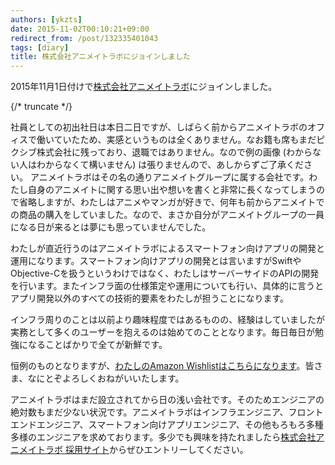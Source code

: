 ```yaml
---
authors: [ykzts]
date: 2015-11-02T00:10:21+09:00
redirect_from: /post/132335401043
tags: [diary]
title: 株式会社アニメイトラボにジョインしました
---
```


2015年11月1日付けで[株式会社アニメイトラボ](http://www.animatelab.com/)にジョインしました。

{/* truncate */}

社員としての初出社日は本日二日ですが、しばらく前からアニメイトラボのオフィスで働いていたため、実感というものは全くありません。なお籍も席もまだピクシブ株式会社に残っており、退職ではありません。なので例の画像 (わからない人はわからなくて構いません) は張りませんので、あしからずご了承ください。
アニメイトラボはその名の通りアニメイトグループに属する会社です。わたし自身のアニメイトに関する思い出や想いを書くと非常に長くなってしまうので省略しますが、わたしはアニメやマンガが好きで、何年も前からアニメイトでの商品の購入をしていました。なので、まさか自分がアニメイトグループの一員になる日が来るとは夢にも思っていませんでした。

わたしが直近行うのはアニメイトラボによるスマートフォン向けアプリの開発と運用になります。スマートフォン向けアプリの開発とは言いますがSwiftやObjective-Cを扱うというわけではなく、わたしはサーバーサイドのAPIの開発を行います。またインフラ面の仕様策定や運用についても行い、具体的に言うとアプリ開発以外のすべての技術的要素をわたしが担うことになります。

インフラ周りのことは以前より趣味程度ではあるものの、経験はしていましたが実務として多くのユーザーを抱えるのは始めてのこととなります。毎日毎日が勉強になることばかりで全てが新鮮です。

恒例のものとなりますが、[わたしのAmazon Wishlistはこちらになります](http://www.amazon.co.jp/registry/wishlist/14KAT3ETAIW29)。皆さま、なにとぞよろしくおねがいいたします。

アニメイトラボはまだ設立されてから日の浅い会社です。そのためエンジニアの絶対数もまだ少ない状況です。アニメイトラボはインフラエンジニア、フロントエンドエンジニア、スマートフォン向けアプリエンジニア、その他もろもろ多種多様のエンジニアを求めております。多少でも興味を持たれましたら[株式会社アニメイトラボ 採用サイト](https://recruit.animatelab.com/)からぜひエントリーしてください。
